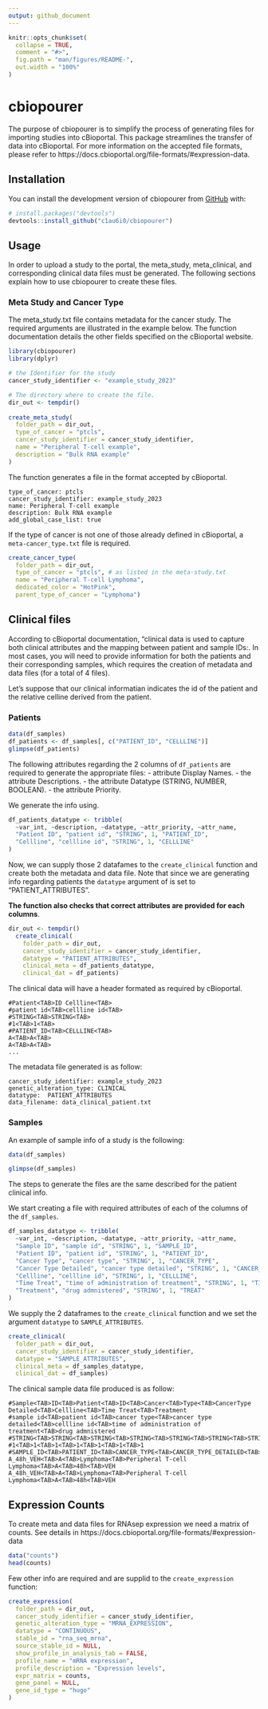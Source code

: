```yaml
---
output: github_document
---
```


<!--README.md is generated from README.Rmd. Please edit that file -->

```r
knitr::opts_chunk$set(
  collapse = TRUE,
  comment = "#>",
  fig.path = "man/figures/README-",
  out.width = "100%"
)
```

# cbiopourer

<!-- badges: start -->
<!-- badges: end -->

The purpose of cbiopourer is to simplify the process of generating files for importing studies into cBioportal. This package streamlines the transfer of data into cBioportal. For more information on the accepted file formats, please refer to https://docs.cbioportal.org/file-formats/#expression-data.

## Installation

You can install the development version of cbiopourer from [GitHub](https://github.com/) with:

``` r
# install.packages("devtools")
devtools::install_github("c1au6i0/cbiopourer")
```

## Usage

In order to upload a study to the portal, the meta_study, meta_clinical, and corresponding clinical data files must be generated. The following sections explain how to use cbiopourer to create these files.

### Meta Study and Cancer Type

The meta_study.txt file contains metadata for the cancer study. The required arguments are illustrated in the example below. The function documentation details the other fields specified on the cBioportal website.

```r
library(cbiopourer)
library(dplyr)

# the Identifier for the study
cancer_study_identifier <- "example_study_2023"

# The directory where to create the file.
dir_out <- tempdir()
  
create_meta_study(
  folder_path = dir_out,
  type_of_cancer = "ptcls",
  cancer_study_identifier = cancer_study_identifier,
  name = "Peripheral T-cell example",
  description = "Bulk RNA example"
)
```


The function generates a file in the format accepted by cBioportal.

```
type_of_cancer: ptcls
cancer_study_identifier: example_study_2023
name: Peripheral T-cell example
description: Bulk RNA example
add_global_case_list: true
```

If the type of cancer is not one of those already defined in cBioportal, a `meta-cancer_type.txt` file is required.

```r
create_cancer_type(
  folder_path = dir_out,
  type_of_cancer = "ptcls", # as listed in the meta-study.txt
  name = "Peripheral T-cell Lymphoma",
  dedicated_color = "HotPink",
  parent_type_of_cancer = "Lymphoma")
```

## Clinical files

According to cBioportal documentation, "clinical data is used to capture both clinical attributes and the mapping between patient and sample IDs:. In most cases, you will need to provide information for both the patients and their corresponding samples, which requires the creation of metadata and data files (for a total of 4 files).

Let's suppose that our clinical informatian indicates the id of the patient and the relative celline derived from the patient.

### Patients

```r
data(df_samples)
df_patients <- df_samples[, c("PATIENT_ID", "CELLLINE")]
glimpse(df_patients)
```

The following attributes regarding the 2 columns of `df_patients` are required to generate the appropriate files: 
- attribute Display Names.
- the attribute Descriptions.
- the attribute Datatype (STRING, NUMBER, BOOLEAN).
- the attribute Priority. 

We generate the info using.

```r
df_patients_datatype <- tribble(
  ~var_int, ~description, ~datatype, ~attr_priority, ~attr_name,
  "Patient ID", "patient id", "STRING", 1, "PATIENT_ID",
  "Cellline", "cellline id", "STRING", 1, "CELLLINE"
)
```

Now, we can supply those 2 datafames to the `create_clinical` function and create both the  metadata and data file. Note that since we are generating info regarding patients  the `datatype` argument of is set to "PATIENT_ATTRIBUTES".

**The function also checks that correct attributes are provided for each columns**.

```r
dir_out <- tempdir()
  create_clinical(
    folder_path = dir_out,
    cancer_study_identifier = cancer_study_identifier,
    datatype = "PATIENT_ATTRIBUTES", 
    clinical_meta = df_patients_datatype,
    clinical_dat = df_patients)
```

The clinical data will have a header formated as required by cBioportal.
```
#Patient<TAB>ID	Cellline<TAB>
#patient id<TAB>cellline id<TAB>
#STRING<TAB>STRING<TAB>
#1<TAB>1<TAB>
#PATIENT_ID<TAB>CELLLINE<TAB>
A<TAB>A<TAB>
A<TAB>A<TAB>
...
```

The metadata file generated is as follow:

```
cancer_study_identifier: example_study_2023
genetic_alteration_type: CLINICAL
datatype:  PATIENT_ATTRIBUTES
data_filename: data_clinical_patient.txt
```

### Samples

An example of sample info of a study is the following:

```r
data(df_samples)

glimpse(df_samples)
```
The steps to generate the files are the same described for the patient clinical info.

We start creating a file with required attributes of each of the columns of the `df_samples`.


```r
df_samples_datatype <- tribble(
  ~var_int, ~description, ~datatype, ~attr_priority, ~attr_name,
  "Sample ID", "sample id", "STRING", 1, "SAMPLE_ID",
  "Patient ID", "patient id", "STRING", 1, "PATIENT_ID",
  "Cancer Type", "cancer type", "STRING", 1, "CANCER_TYPE",
  "Cancer Type Detailed", "cancer type detailed", "STRING", 1, "CANCER_TYPE_DETAILED",
  "Cellline", "cellline id", "STRING", 1, "CELLLINE",
  "Time Treat", "time of administration of treatment", "STRING", 1, "TIME_TREAT",
  "Treatment", "drug admnistered", "STRING", 1, "TREAT"
)
```

We supply the 2 dataframes to the `create_clinical` function and we set the argument `datatype` to `SAMPLE_ATTRIBUTES`.

```r
create_clinical(
  folder_path = dir_out,
  cancer_study_identifier = cancer_study_identifier,
  datatype = "SAMPLE_ATTRIBUTES",
  clinical_meta = df_samples_datatype,
  clinical_dat = df_samples)
```

The clinical sample data file produced is as follow:

```
#Sample<TAB>ID<TAB>Patient<TAB>ID<TAB>Cancer<TAB>Type<TAB>CancerType Detailed<TAB>Cellline<TAB>Time Treat<TAB>Treatment
#sample id<TAB>patient id<TAB>cancer type<TAB>cancer type detailed<TAB>cellline id<TAB>time of administration of treatment<TAB>drug admnistered
#STRING<TAB>STRING<TAB>STRING<TAB>STRING<TAB>STRING<TAB>STRING<TAB>STRING
#1<TAB>1<TAB>1<TAB>1<TAB>1<TAB>1<TAB>1
#SAMPLE_ID<TAB>PATIENT_ID<TAB>CANCER_TYPE<TAB>CANCER_TYPE_DETAILED<TAB>CELLLINE<TAB>TIME_TREAT<TAB>TREAT
A_48h_VEH<TAB>A<TAB>Lymphoma<TAB>Peripheral T-cell Lymphoma<TAB>A<TAB>48h<TAB>VEH
A_48h_VEH<TAB>A<TAB>Lymphoma<TAB>Peripheral T-cell Lymphoma<TAB>A<TAB>48h<TAB>VEH
```

## Expression Counts

To create meta and data files for RNAsep expression we need a matrix of counts. See details in https://docs.cbioportal.org/file-formats/#expression-data


```r
data("counts")
head(counts)
```

Few other info are required and are supplid to the `create_expression` function:

```r
create_expression(
  folder_path = dir_out,
  cancer_study_identifier = cancer_study_identifier,
  genetic_alteration_type = "MRNA_EXPRESSION",
  datatype = "CONTINUOUS",
  stable_id = "rna_seq_mrna",
  source_stable_id = NULL,
  show_profile_in_analysis_tab = FALSE,
  profile_name = "mRNA expression",
  profile_description = "Expression levels",
  expr_matrix = counts,
  gene_panel = NULL,
  gene_id_type = "hugo"
)
```

